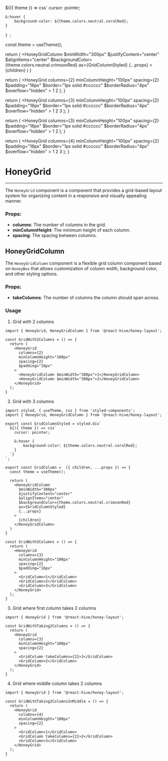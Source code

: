 

  ${({ theme }) => css`
    cursor: pointer;

    &:hover {
        background-color: ${theme.colors.neutral.coralRed};
    }
  `}
`;

  const theme = useTheme();

  return (
    <HoneyGridColumn
      $minWidth="300px"
      $justifyContent="center"
      $alignItems="center"
      $backgroundColor={theme.colors.neutral.crimsonRed}
      as={GridColumnStyled}
      {...props}
    >
      {children}
    </HoneyGridColumn>
  )
}

  return (
    <HoneyGrid
      columns={2}
      minColumnHeight="100px"
      spacing={2}
      $padding="16px"
      $border="1px solid #cccccc"
      $borderRadius="4px"
      $overflow="hidden"
    >
      <GridColumn>1</GridColumn>
      <GridColumn>2</GridColumn>
    </HoneyGrid>
  );
}

  return (
    <HoneyGrid
      columns={3}
      minColumnHeight="100px"
      spacing={2}
      $padding="16px"
      $border="1px solid #cccccc"
      $borderRadius="4px"
      $overflow="hidden"
    >
      <GridColumn>1</GridColumn>
      <GridColumn>2</GridColumn>
      <GridColumn>3</GridColumn>
    </HoneyGrid>
  );
}

  return (
    <HoneyGrid
      columns={3}
      minColumnHeight="100px"
      spacing={2}
      $padding="16px"
      $border="1px solid #cccccc"
      $borderRadius="4px"
      $overflow="hidden"
    >
      <GridColumn takeColumns={2}>1</GridColumn>
      <GridColumn>2</GridColumn>
    </HoneyGrid>
  );
}

  return (
    <HoneyGrid
      columns={4}
      minColumnHeight="100px"
      spacing={2}
      $padding="16px"
      $border="1px solid #cccccc"
      $borderRadius="4px"
      $overflow="hidden"
    >
      <GridColumn>1</GridColumn>
      <GridColumn takeColumns={2}>2</GridColumn>
      <GridColumn>3</GridColumn>
    </HoneyGrid>
  );
}

# HoneyGrid

---

The `HoneyGrid` component is a component that provides a grid-based layout system for organizing content in a responsive and visually appealing manner.

### Props:

* **columns**: The number of columns in the grid.
* **minColumnHeight**: The minimum height of each column.
* **spacing**: The spacing between columns.

## HoneyGridColumn

The `HoneyGridColumn` component is a flexible grid column component based on `HoneyBox` that allows customization of column width,
background color, and other styling options.

### Props:

* **takeColumns**: The number of columns the column should span across.

### Usage

1. Grid with 2 columns

<GridWith2Columns/>

~~~tsx
import { HoneyGrid, HoneyGridColumn } from '@react-hive/honey-layout';

const GridWith2Columns = () => {
  return (
    <HoneyGrid
      columns={2}
      minColumnHeight="100px"
      spacing={2}
      $padding="16px"
    >
      <HoneyGridColumn $minWidth="300px">1</HoneyGridColumn>
      <HoneyGridColumn $minWidth="300px">2</HoneyGridColumn>
    </HoneyGrid>
  );
}
~~~

2. Grid with 3 columns

<GridWith3Columns/>

~~~tsx
import styled, { useTheme, css } from 'styled-components';
import { HoneyGrid, HoneyGridColumn } from '@react-hive/honey-layout';

export const GridColumnStyled = styled.div`
  ${({ theme }) => css`
    cursor: pointer;

    &:hover {
        background-color: ${theme.colors.neutral.coralRed};
    }
  `}
`;

export const GridColumn =  ({ children, ...props }) => {
  const theme = useTheme();

  return (
    <HoneyGridColumn
      $minWidth="300px"
      $justifyContent="center"
      $alignItems="center"
      $backgroundColor={theme.colors.neutral.crimsonRed}
      as={GridColumnStyled}
      {...props}
    >
      {children}
    </HoneyGridColumn>
  )
}

const GridWith3Columns = () => {
  return (
    <HoneyGrid
      columns={3}
      minColumnHeight="100px"
      spacing={2}
      $padding="16px"
    >
      <GridColumn>1</GridColumn>
      <GridColumn>2</GridColumn>
      <GridColumn>3</GridColumn>
    </HoneyGrid>
  );
}
~~~

3. Grid where first column takes 2 columns

<GridWithTaking2Columns/>

~~~tsx
import { HoneyGrid } from '@react-hive/honey-layout';

const GridWithTaking2Columns = () => {
  return (
    <HoneyGrid
      columns={3}
      minColumnHeight="100px"
      spacing={2}
    >
      <GridColumn takeColumns={2}>1</GridColumn>
      <GridColumn>2</GridColumn>
    </HoneyGrid>
  );
}
~~~

4. Grid where middle column takes 2 columns

<GridWithTaking2ColumnsInMiddle/>

~~~tsx
import { HoneyGrid } from '@react-hive/honey-layout';

const GridWithTaking2ColumnsInMiddle = () => {
  return (
    <HoneyGrid
      columns={4}
      minColumnHeight="100px"
      spacing={2}
    >
      <GridColumn>1</GridColumn>
      <GridColumn takeColumns={2}>2</GridColumn>
      <GridColumn>3</GridColumn>
    </HoneyGrid>
  );
}
~~~